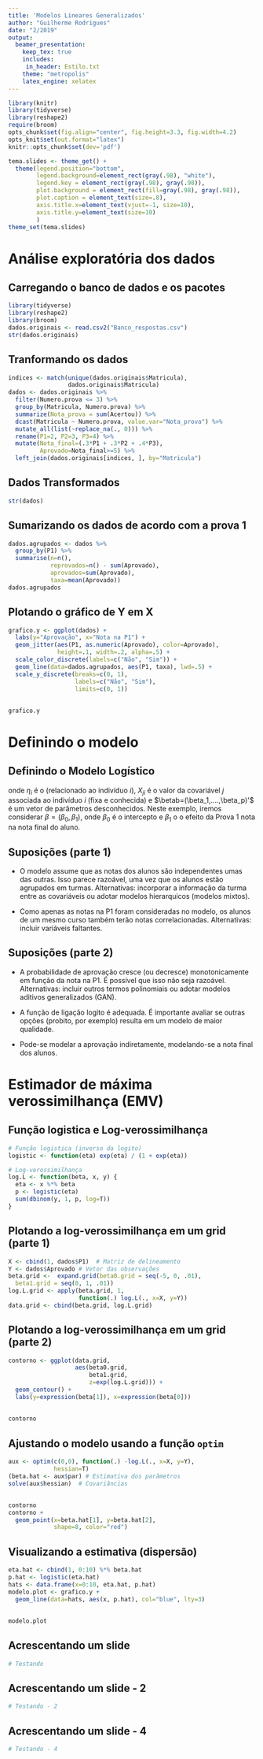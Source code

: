 ---
title: 'Modelos Lineares Generalizados'
author: "Guilherme Rodrigues"
date: "2/2019"
output: 
  beamer_presentation:
    keep_tex: true
    includes:
     in_header: Estilo.txt
    theme: "metropolis"
    latex_engine: xelatex
---

```{r message=FALSE, warning=FALSE, include=T, paged.print=FALSE, results='hide', echo=F}
library(knitr)
library(tidyverse)
library(reshape2)
require(broom)
opts_chunk$set(fig.align="center", fig.height=3.3, fig.width=4.2)
opts_knit$set(out.format="latex")
knitr::opts_chunk$set(dev='pdf')

tema.slides <- theme_get() + 
  theme(legend.position="bottom", 
        legend.background=element_rect(gray(.98), "white"),
        legend.key = element_rect(gray(.98), gray(.98)),
        plot.background = element_rect(fill=gray(.98), gray(.98)),
        plot.caption = element_text(size=.8),
        axis.title.x=element_text(vjust=-1, size=10),
        axis.title.y=element_text(size=10)
        )
theme_set(tema.slides)
```



# Análise exploratória dos dados

## Carregando o banco de dados e os pacotes
\small
```{r eval=T, echo=T, message=FALSE, warning=FALSE}
library(tidyverse)
library(reshape2)
library(broom)
dados.originais <- read.csv2("Banco_respostas.csv")
str(dados.originais)
```


\only<2>{
\begin{textblock}{1}[0, .5](5.3, 9.1)
\begin{tikzpicture}
    \draw[red, ultra thick,rounded corners] (0,0) rectangle (5.7,.6);
\end{tikzpicture}
\end{textblock}
}


## Tranformando os dados
\small
```{r eval=T, echo=T, message=FALSE, warning=FALSE, paged.print=FALSE, results=FALSE, cache=T}
indices <- match(unique(dados.originais$Matricula), 
                 dados.originais$Matricula)
dados <- dados.originais %>% 
  filter(Numero.prova <= 3) %>%  
  group_by(Matricula, Numero.prova) %>%  
  summarize(Nota_prova = sum(Acertou)) %>%  
  dcast(Matricula ~ Numero.prova, value.var="Nota_prova") %>%  
  mutate_all(list(~replace_na(., 0))) %>% 
  rename(P1=2, P2=3, P3=4) %>%  
  mutate(Nota_final=(.3*P1 + .3*P2 + .4*P3), 
         Aprovado=Nota_final>=5) %>%
  left_join(dados.originais[indices, ], by="Matricula")
```



## Dados Transformados
\small

```{r echo=T, results=TRUE}
str(dados)
```

\only<2>{
\begin{textblock}{1}[0, .5](5.3, 4.8)
\begin{tikzpicture}
    \draw[red, ultra thick,rounded corners] (0,0) rectangle (5.7,.6);
\end{tikzpicture}
\end{textblock}
}


## Sumarizando os dados de acordo com a prova 1
\small
```{r eval=T, echo=T, cache=T}
dados.agrupados <- dados %>% 
  group_by(P1) %>%
  summarise(n=n(),
            reprovados=n() - sum(Aprovado),
            aprovados=sum(Aprovado),
            taxa=mean(Aprovado))
dados.agrupados
```

## Plotando o gráfico de Y em X
\small
```{r eval=T, echo=T, results=F, cache=T}
grafico.y <- ggplot(dados) + 
  labs(y="Aprovação", x="Nota na P1") +
  geom_jitter(aes(P1, as.numeric(Aprovado), color=Aprovado), 
              height=.1, width=.2, alpha=.5) + 
  scale_color_discrete(labels=c("Não", "Sim")) +
  geom_line(data=dados.agrupados, aes(P1, taxa), lwd=.5) +
  scale_y_discrete(breaks=c(0, 1), 
                   labels=c("Não", "Sim"), 
                   limits=c(0, 1))
```

## 
```{r eval=T, echo=F, message=FALSE, warning=FALSE}
grafico.y
```


# Definindo o modelo

## Definindo o Modelo Logístico
\begin{alignat*}{3}
   & \text{\alert{Distribuição das observações:}} \quad && Y_i \stackrel{\small{ind.}}{\sim} \text{Bernoulli}(p_i) \\
   & \text{\alert{Função de ligação logito:}} && g(p_i) = \log \left(\frac{p_i}{1-p_i}\right) \\
   & && \phantom{ g(p_i) } = \eta_i =\Xb_i'\betab = \sum_{j=1}^p X_{ji}\beta_j,
\end{alignat*}
onde $\eta_i$ é o \alert{preditor linear} (relacionado ao indivíduo $i$), $X_{ji}$ é o valor da covariável $j$ associada ao indivíduo $i$ (fixa e conhecida) e $\betab=(\beta_1,....,\beta_p)'$ é um vetor de parâmetros desconhecidos.
Neste exemplo, iremos considerar $\beta=(\beta_0, \beta_1)$, onde $\beta_0$ é o intercepto e $\beta_1$ o o efeito da Prova 1 nota na nota final do aluno.

## Suposições (parte 1)

- O modelo assume que as notas dos alunos são independentes umas das outras. Isso \alert{não} parece razoável, uma vez que os alunos estão agrupados em turmas. Alternativas: incorporar a informação da turma entre as covariáveis ou adotar modelos hierarquicos (modelos mixtos).

- Como apenas as notas na P1 foram consideradas no modelo, os alunos de um mesmo curso também terão notas correlacionadas. Alternativas: incluir variáveis faltantes.

## Suposições (parte 2)

- A probabilidade de aprovação cresce (ou decresce) monotonicamente em função da nota na P1. É possível que isso não seja razoável. Alternativas: incluir outros termos polinomiais ou adotar modelos aditivos generalizados (GAN).

- A função de ligação logito é adequada. É importante avaliar se outras opções (probito, por exemplo) resulta em um modelo de maior qualidade.

- Pode-se modelar a aprovação indiretamente, modelando-se a nota final dos alunos.



# Estimador de máxima verossimilhança (EMV)

## Função logistica e Log-verossimilhança
```{r eval=T, echo=T}
# Função logistica (inverso da logito)
logistic <- function(eta) exp(eta) / (1 + exp(eta)) 

# Log-verossimilhança
log.L <- function(beta, x, y) {
  eta <- x %*% beta  
  p <- logistic(eta) 
  sum(dbinom(y, 1, p, log=T)) 
} 
```

## Plotando a log-verossimilhança em um grid (parte 1)
\small
```{r eval=T, echo=T, results=FALSE, cache=T}
X <- cbind(1, dados$P1)  # Matriz de delineamento
Y <- dados$Aprovado # Vetor das observações
beta.grid <-  expand.grid(beta0.grid = seq(-5, 0, .01), 
  beta1.grid = seq(0, 1, .01))
log.L.grid <- apply(beta.grid, 1, 
                    function(.) log.L(., x=X, y=Y))
data.grid <- cbind(beta.grid, log.L.grid)
```


## Plotando a log-verossimilhança em um grid (parte 2)
\small
```{r eval=T, echo=T, results=FALSE, cache=T}
contorno <- ggplot(data.grid, 
                   aes(beta0.grid, 
                       beta1.grid, 
                       z=exp(log.L.grid))) +
  geom_contour() +
  labs(y=expression(beta[1]), x=expression(beta[0]))
```


## 
```{r eval=T, echo=F, message=FALSE, warning=FALSE}
contorno
```


## Ajustando o modelo usando a função `optim`
```{r eval=T, echo=T, cache=T}
aux <- optim(c(0,0), function(.) -log.L(., x=X, y=Y), 
             hessian=T)
(beta.hat <- aux$par) # Estimativa dos parâmetros 
solve(aux$hessian)  # Covariâncias
```


##

```{r contorno, eval=T, echo=F, message=FALSE, warning=FALSE, fig.show="hide", cache=T}
contorno
contorno +
  geom_point(x=beta.hat[1], y=beta.hat[2],
             shape=8, color="red")
```

\begin{onlyenv}<1-2>
  \begin{center}
   \includegraphics<1>{Exemplo_PE_files/figure-beamer/contorno-1}
   \includegraphics<2>{Exemplo_PE_files/figure-beamer/contorno-2}
  \end{center}
\end{onlyenv}


## Visualizando a estimativa (dispersão)
```{r eval=T, echo=T, message=FALSE, warning=FALSE, cache=T}
eta.hat <- cbind(1, 0:10) %*% beta.hat
p.hat <- logistic(eta.hat)
hats <- data.frame(x=0:10, eta.hat, p.hat)
modelo.plot <- grafico.y + 
  geom_line(data=hats, aes(x, p.hat), col="blue", lty=3)
```

##
```{r eval=T, echo=F, message=FALSE, warning=FALSE}
modelo.plot
```
  
## Acrescentando um slide
```{r eval=T, echo=T, message=FALSE, warning=FALSE}
# Testando
```

## Acrescentando um slide - 2
```{r eval=T, echo=T, message=FALSE, warning=FALSE}
# Testando - 2
```

## Acrescentando um slide - 4
```{r eval=T, echo=T, message=FALSE, warning=FALSE}
# Testando - 4
```
